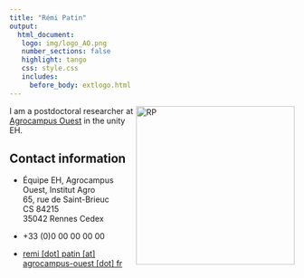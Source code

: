 ```yaml
---
title: "Rémi Patin"
output: 
  html_document:
   logo: img/logo_AO.png
   number_sections: false
   highlight: tango
   css: style.css
   includes:
     before_body: extlogo.html
---
```



<img src="img/photo_remi_patin.JPG" alt="RP" width = "280px" align="right"> </img>
  
  
I am a postdoctoral researcher at  [Agrocampus Ouest](https://www.agrocampus-ouest.fr/) in the unity EH.

## Contact information

- <i class="fas fa-map-marker"></i> Équipe EH, Agrocampus Ouest, Institut Agro </br>
  65, rue de Saint-Brieuc</br>
  CS 84215</br>
  35042 Rennes Cedex</br>
  
- <i class="fa fa-phone"></i> +33 (0)0 00 00 00 00

- <i class="fa fa-at"></i> <a href="mailto:remi.patin@agrocampus-ouest.fr
">remi [dot] patin  [at] agrocampus-ouest [dot] fr</a>